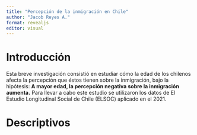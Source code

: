 ```yaml
---
title: "Percepción de la inmigración en Chile"
author: "Jacob Reyes A."
format: revealjs
editor: visual
---
```


# Introducción
Esta breve investigación consistió en estudiar cómo la edad de los chilenos afecta la percepción que éstos tienen sobre la inmigración, bajo la hipótesis: **A mayor edad, la percepción negativa sobre la inmigración aumenta.** Para llevar a cabo este estudio se utilizaron los datos de El Estudio Longitudinal Social de Chile (ELSOC) aplicado en el 2021.

# Descriptivos

